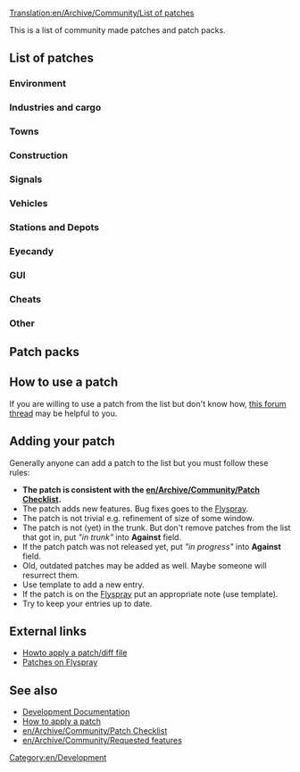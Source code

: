 [[Translation:en/Archive/Community/List of patches]]
 {{en/Outdated|Substantially outdated, not particularly useful in current format}}
This is a list of community made patches and patch packs.

==List of patches==

===Environment===
{{en/Lop header}}
{{en/Lop|More Height Levels|r23106|40844|v27 by ChillCore and ic111}}
{{en/Lop footer}}

===Industries and cargo===
{{en/Lop header}}
{{en/Lop|YACD - Yet Another CargoDestinations|r22532|54253|v2.3 by Michi_cc}}
{{en/Lop footer}}

===Towns===
===Construction===
{{en/Lop header}}
{{en/Lop|The Clipboard|r26400|45488|Build your infrastructure by copy/pasting pieces you already built. This is a rewrite of Copy&Paste patch.}}
{{en/Lop|Polyline track tool|r26405|57080|Build tracks like drawing a "polyline" in some graphic editor: one click - one line connected to previous one.}}
{{en/Lop footer}}

===Signals===
===Vehicles===
{{en/Lop header}}
{{en/Lop|ATC speed control|r22604|52085|With this patch, you can emulate a certain behaviour of the [http://en.wikipedia.org/wiki/Automatic_Train_Control ATC system]}}
{{en/Lop|Faster "go to" order creation|r23663, 1.1.4|54549|When creating orders, give "transfer and leave empty" by holding shift, "go via" by holding ctrl+shift}}
{{en/Lop|Slim timetable separation|r25755|54332|Automatic separation of vehicles on a shared timetable}}
{{en/Lop footer}}

===Stations and Depots===
{{en/Lop header}}
{{en/Lop|NewGRF Airports (try 2)|r18xxx|45654|by Yexo}}
{{en/Lop footer}}
===Eyecandy===
===GUI===
{{en/Lop header}}
{{en/Lop|Show station coverage areas|r25578|44835|v1 by gehene}}
{{en/Lop|Allow creation of new games from within a running game|r22731|56124|v2 by loclahost}}
{{en/Lop|Multiplayer Server List Filtering|r22958, 1.2.3|43160|Filter, categorise and collect statistics about network games.}}
{{en/Lop footer}}

===Cheats===
===Other===
{{en/Lop header}}
{{en/Lop|Infrastructure Sharing|r24121|42254|current Version 2.1.2 (17th April 2012) [http://www.tt-forums.net/viewtopic.php?p=1008843#p1008843 Direct link]}}
{{en/Lop|Scripts on new day, month, year|1.0.3|49595|This is very simple patch to invoke your scripts on new day, new month and new year. Scripts been invoked after all routines (industries updates, finances updates and so on).}}
{{en/Lop footer}}

==Patch packs==
{{en/Lop pack header}}

{{en/Lop pack|Hard Game patch pack (by Vaulter)|r25739|49359|v0.8.165<br /><br />taxes<br />Improved Breakdowns<br />
Adjust town passenger/cargo rates<br />Higher prices for construction near major cities<br />
Station loaders more distance from industry to station<br />repaircosts<br />
Airport upgrade<br />More console commands<br />
signaltunnel<br />More conditional orders<br />
Setting the length of the day<br />Lease transport<br />
Automatic timetables and separation<br />Very large maps<br />
Programmable Waypoints<br />leave-orders<br />
Automatic train control<br />Loans depends on company's history and value<br />
Traffic lights<br />Infrastructure sharing<br />
Auto advertising campaign<br />Colour rating in town label<br />
zoom64<br />Departure Boards<br />
Trains whistle when bridge and tunnels approaching<br />Watch company last action<br />
Russian town names<br />Add console command restart_ai<br />
Support daily autosave<br />Copy / Paste infrastructure<br />
Auto refit when build<br />Minimap Screenshot adds a console command `minimap`<br />
Invoke daily, monthly and yearly scripts<br />industry-stationnames<br />
townrating-indicator<br />Group info<br />
Group by properties<br />Trip History<br />
GUI tweaks<br />Shows station cover by CTRL+click on it<br />
Filter NewGRF files in build vehicle window<br />Polyline track tool<br />
forecast_display<br />Fancy fences<br />
Measurement tool<br />Cursor tracking viewport<br />
32bpp blitter with antialiasing
}}

{{en/Lop pack|Chill's patchpack|r22555|47622|
More height levels<br />
Cargo distribution<br />
Automated timetable and seperation<br />
Larger maps<br />
Town rating colours<br />
Signals in tunnels and on bridges<br />
Chunnel<br />
Stuck trains<br />
Sprinkles -> variable daylenght, town cargo factor, misc, ...<br />
Programmable Signals<br />
Show system time window<br />
Copy_paste<br />
View and click vehicles in tunnels<br />
Close adjacent level crossing<br />
Measurement tool<br />
Tree line height<br />
Watch other company's gui<br />
Reduced tree growth patch<br />
Max_grf<br />
Company_profile<br />
Departure boards + 24h clock<br />
Timetable_change_all_stations<br />
Departure_vehicletimetableskip1<br />
Group_info<br />
Cmd_all_ai<br />
Infrastucture Sharing<br />
CTRL-cloning does not open new guis<br />
Improved breakdowns<br />
Trafficlights<br />
Towngrowth_needs_goods Modified and extended patch<br />
Configurable amount of desert tiles}}

{{en/Lop pack footer}}

==How to use a patch==
If you are willing to use a patch from the list but don't know how, [http://www.tt-forums.net/viewtopic.php?f=33&t=21678 this forum thread] may be helpful to you.

==Adding your patch==
Generally anyone can add a patch to the list but you must follow these rules:
* '''The patch is consistent with the [[en/Archive/Community/Patch Checklist]].'''
* The patch adds new features. Bug fixes goes to the [http://bugs.openttd.org Flyspray].
* The patch is not trivial e.g. refinement of size of some window.
* The patch is not (yet) in the trunk. But don't remove patches from the list that got in, put ''"in trunk"'' into '''Against''' field.
* If the patch patch was not released yet, put ''"in progress"'' into '''Against''' field.
* Old, outdated patches may be added as well. Maybe someone will resurrect them.
* Use {{en/S|lop}} template to add a new entry. 
* If the patch is on the [http://bugs.openttd.org Flyspray] put an appropriate note (use {{en/S|Flyspray}} template).
* Try to keep your entries up to date.

==External links==
* [http://www.tt-forums.net/viewtopic.php?f=33&t=21678 Howto apply a patch/diff file]
* [http://bugs.openttd.org/index.php?type&#91;&#93;=4 Patches on Flyspray]

==See also==
* [[en/Development/Main Page#patches|Development Documentation]]
* [[en/Development/FAQ development#how-to-apply-a-patch|How to apply a patch]]
* [[en/Archive/Community/Patch Checklist]]
* [[en/Archive/Community/Requested features]]


[[Category:en/Development]]